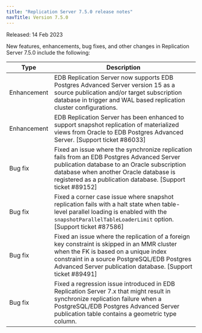 ```yaml
---
title: "Replication Server 7.5.0 release notes"
navTitle: Version 7.5.0
---
```


Released: 14 Feb 2023

New features, enhancements, bug fixes, and other changes in Replication Server 7.5.0 include the following:

| Type    | Description |
| ------- |------------ |
| Enhancement  | EDB Replication Server now supports EDB Postgres Advanced Server version 15 as a source publication and/or target subscription database in trigger and WAL based replication cluster configurations. |
| Enhancement  | EDB Replication Server has been enhanced to support snapshot replication of materialized views from Oracle to EDB Postgres Advanced Server. [Support ticket #86033] |
| Bug fix      | Fixed an issue where the synchronize replication fails from an EDB Postgres Advanced Server publication database to an Oracle subscription database when another Oracle database is registered as a publication database. [Support ticket #89152] |
| Bug fix   | Fixed a corner case issue where snapshot replication fails with a halt state when table-level parallel loading is enabled with the `snapshotParallelTableLoaderLimit` option. [Support ticket #87586] |
| Bug fix  | Fixed an issue where the replication of a foreign key constraint is skipped in an MMR cluster when the FK is based on a unique index constraint in a source PostgreSQL/EDB Postgres Advanced Server publication database. [Support ticket #89491] |
| Bug fix | Fixed a regression issue introduced in EDB Replication Server 7.x that might result in synchronize replication failure when a PostgreSQL/EDB Postgres Advanced Server publication table contains a geometric type column. |
